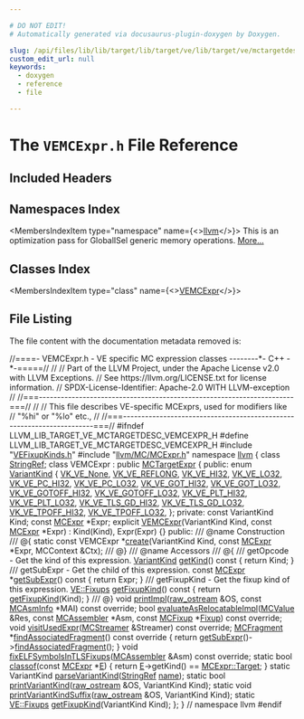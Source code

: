 ```yaml
---

# DO NOT EDIT!
# Automatically generated via docusaurus-plugin-doxygen by Doxygen.

slug: /api/files/lib/lib/target/lib/target/ve/lib/target/ve/mctargetdesc/vemcexpr-h
custom_edit_url: null
keywords:
  - doxygen
  - reference
  - file

---
```





# The `VEMCExpr.h` File Reference

<DoxygenPage pluginConfig={pluginConfig}>



## Included Headers

<IncludesList>
<IncludesListItem
  filePath="VEFixupKinds.h"
  permalink="/docs/api/files/lib/lib/target/lib/target/ve/lib/target/ve/mctargetdesc/vefixupkinds-h"
  isLocal="true" />
<IncludesListItem
  filePath="llvm/MC/MCExpr.h"
  permalink="/docs/api/files/include/include/llvm/include/llvm/mc/mcexpr-h"
  isLocal="true" />
</IncludesList>

## Namespaces Index

<MembersIndex>

<MembersIndexItem
  type="namespace"
  name={<><a href="/docs/api/namespaces/llvm">llvm</a></>}>
This is an optimization pass for GlobalISel generic memory operations. <a href="/docs/api/namespaces/llvm/#details">More...</a>
</MembersIndexItem>

</MembersIndex>

## Classes Index

<MembersIndex>

<MembersIndexItem
  type="class"
  name={<><a href="/docs/api/classes/llvm/vemcexpr">VEMCExpr</a></>}>
</MembersIndexItem>

</MembersIndex>


## File Listing

The file content with the documentation metadata removed is:

<ProgramListing>

<Link id="l00001" /><CodeLine lineNumber="1"><span class="doxyHighlightComment">//====- VEMCExpr.h - VE specific MC expression classes --------&#42;- C++ -&#42;-=====//</span></CodeLine>
<Link id="l00002" /><CodeLine lineNumber="2"><span class="doxyHighlightComment">//</span></CodeLine>
<Link id="l00003" /><CodeLine lineNumber="3"><span class="doxyHighlightComment">// Part of the LLVM Project, under the Apache License v2.0 with LLVM Exceptions.</span></CodeLine>
<Link id="l00004" /><CodeLine lineNumber="4"><span class="doxyHighlightComment">// See https://llvm.org/LICENSE.txt for license information.</span></CodeLine>
<Link id="l00005" /><CodeLine lineNumber="5"><span class="doxyHighlightComment">// SPDX-License-Identifier: Apache-2.0 WITH LLVM-exception</span></CodeLine>
<Link id="l00006" /><CodeLine lineNumber="6"><span class="doxyHighlightComment">//</span></CodeLine>
<Link id="l00007" /><CodeLine lineNumber="7"><span class="doxyHighlightComment">//===----------------------------------------------------------------------===//</span></CodeLine>
<Link id="l00008" /><CodeLine lineNumber="8"><span class="doxyHighlightComment">//</span></CodeLine>
<Link id="l00009" /><CodeLine lineNumber="9"><span class="doxyHighlightComment">// This file describes VE-specific MCExprs, used for modifiers like</span></CodeLine>
<Link id="l00010" /><CodeLine lineNumber="10"><span class="doxyHighlightComment">// &quot;%hi&quot; or &quot;%lo&quot; etc.,</span></CodeLine>
<Link id="l00011" /><CodeLine lineNumber="11"><span class="doxyHighlightComment">//</span></CodeLine>
<Link id="l00012" /><CodeLine lineNumber="12"><span class="doxyHighlightComment">//===----------------------------------------------------------------------===//</span></CodeLine>
<Link id="l00013" /><CodeLine lineNumber="13"></CodeLine>
<Link id="l00014" /><CodeLine lineNumber="14"><span class="doxyHighlightPreprocessor">#ifndef LLVM&#95;LIB&#95;TARGET&#95;VE&#95;MCTARGETDESC&#95;VEMCEXPR&#95;H</span></CodeLine>
<Link id="l00015" /><CodeLine lineNumber="15"><span class="doxyHighlightPreprocessor">#define LLVM&#95;LIB&#95;TARGET&#95;VE&#95;MCTARGETDESC&#95;VEMCEXPR&#95;H</span></CodeLine>
<Link id="l00016" /><CodeLine lineNumber="16"></CodeLine>
<Link id="l00017" /><CodeLine lineNumber="17"><span class="doxyHighlightPreprocessor">#include &quot;<a href="/docs/api/files/lib/lib/target/lib/target/ve/lib/target/ve/mctargetdesc/vefixupkinds-h">VEFixupKinds.h</a>&quot;</span></CodeLine>
<Link id="l00018" /><CodeLine lineNumber="18"><span class="doxyHighlightPreprocessor">#include &quot;<a href="/docs/api/files/include/include/llvm/include/llvm/mc/mcexpr-h">llvm/MC/MCExpr.h</a>&quot;</span></CodeLine>
<Link id="l00019" /><CodeLine lineNumber="19"></CodeLine>
<Link id="l00020" /><CodeLine lineNumber="20"><span class="doxyHighlightKeyword">namespace </span><span class="doxyHighlight"><a href="/docs/api/namespaces/llvm">llvm</a> &#123;</span></CodeLine>
<Link id="l00021" /><CodeLine lineNumber="21"></CodeLine>
<Link id="l00022" /><CodeLine lineNumber="22"><span class="doxyHighlightKeyword">class </span><span class="doxyHighlight"><a href="/docs/api/classes/llvm/stringref">StringRef</a>;</span></CodeLine>
<Link id="l00023" /><CodeLine lineNumber="23" lineLink="/docs/api/classes/llvm/vemcexpr"><span class="doxyHighlightKeyword">class </span><span class="doxyHighlight">VEMCExpr : </span><span class="doxyHighlightKeyword">public</span><span class="doxyHighlight"> <a href="/docs/api/classes/llvm/mctargetexpr/#a8ac1fdf776114a374cd8929fba6b8ccc">MCTargetExpr</a> &#123;</span></CodeLine>
<Link id="l00024" /><CodeLine lineNumber="24"><span class="doxyHighlightKeyword">public</span><span class="doxyHighlight">:</span></CodeLine>
<Link id="l00025" /><CodeLine lineNumber="25" lineLink="/docs/api/classes/llvm/vemcexpr/#af04d361a436f54db54865f22611d8844"><span class="doxyHighlight">  </span><span class="doxyHighlightKeyword">enum</span><span class="doxyHighlight"> <a href="/docs/api/classes/llvm/vemcexpr/#af04d361a436f54db54865f22611d8844">VariantKind</a> &#123;</span></CodeLine>
<Link id="l00026" /><CodeLine lineNumber="26" lineLink="/docs/api/classes/llvm/vemcexpr/#af04d361a436f54db54865f22611d8844a221dc68f6ee115899fdd31260fda51a3"><span class="doxyHighlight">    <a href="/docs/api/classes/llvm/vemcexpr/#af04d361a436f54db54865f22611d8844a221dc68f6ee115899fdd31260fda51a3">VK&#95;VE&#95;None</a>,</span></CodeLine>
<Link id="l00027" /><CodeLine lineNumber="27" lineLink="/docs/api/classes/llvm/vemcexpr/#af04d361a436f54db54865f22611d8844a518d06109a2bfdfa92b8471d4a62bc5d"><span class="doxyHighlight">    <a href="/docs/api/classes/llvm/vemcexpr/#af04d361a436f54db54865f22611d8844a518d06109a2bfdfa92b8471d4a62bc5d">VK&#95;VE&#95;REFLONG</a>,</span></CodeLine>
<Link id="l00028" /><CodeLine lineNumber="28" lineLink="/docs/api/classes/llvm/vemcexpr/#af04d361a436f54db54865f22611d8844ac94ed29f4289901bc1de4347e9d80729"><span class="doxyHighlight">    <a href="/docs/api/classes/llvm/vemcexpr/#af04d361a436f54db54865f22611d8844ac94ed29f4289901bc1de4347e9d80729">VK&#95;VE&#95;HI32</a>,</span></CodeLine>
<Link id="l00029" /><CodeLine lineNumber="29" lineLink="/docs/api/classes/llvm/vemcexpr/#af04d361a436f54db54865f22611d8844a6a83319d3cc9131896854c2e350fe3c5"><span class="doxyHighlight">    <a href="/docs/api/classes/llvm/vemcexpr/#af04d361a436f54db54865f22611d8844a6a83319d3cc9131896854c2e350fe3c5">VK&#95;VE&#95;LO32</a>,</span></CodeLine>
<Link id="l00030" /><CodeLine lineNumber="30" lineLink="/docs/api/classes/llvm/vemcexpr/#af04d361a436f54db54865f22611d8844afa8cbe2b3aec1ab1c45fcc47016c6a13"><span class="doxyHighlight">    <a href="/docs/api/classes/llvm/vemcexpr/#af04d361a436f54db54865f22611d8844afa8cbe2b3aec1ab1c45fcc47016c6a13">VK&#95;VE&#95;PC&#95;HI32</a>,</span></CodeLine>
<Link id="l00031" /><CodeLine lineNumber="31" lineLink="/docs/api/classes/llvm/vemcexpr/#af04d361a436f54db54865f22611d8844a110a79048757760c151612423dbf4064"><span class="doxyHighlight">    <a href="/docs/api/classes/llvm/vemcexpr/#af04d361a436f54db54865f22611d8844a110a79048757760c151612423dbf4064">VK&#95;VE&#95;PC&#95;LO32</a>,</span></CodeLine>
<Link id="l00032" /><CodeLine lineNumber="32" lineLink="/docs/api/classes/llvm/vemcexpr/#af04d361a436f54db54865f22611d8844afd3e143e988f0199bebc087e3808150d"><span class="doxyHighlight">    <a href="/docs/api/classes/llvm/vemcexpr/#af04d361a436f54db54865f22611d8844afd3e143e988f0199bebc087e3808150d">VK&#95;VE&#95;GOT&#95;HI32</a>,</span></CodeLine>
<Link id="l00033" /><CodeLine lineNumber="33" lineLink="/docs/api/classes/llvm/vemcexpr/#af04d361a436f54db54865f22611d8844afa2697fe92ab835a60c8c60be2031968"><span class="doxyHighlight">    <a href="/docs/api/classes/llvm/vemcexpr/#af04d361a436f54db54865f22611d8844afa2697fe92ab835a60c8c60be2031968">VK&#95;VE&#95;GOT&#95;LO32</a>,</span></CodeLine>
<Link id="l00034" /><CodeLine lineNumber="34" lineLink="/docs/api/classes/llvm/vemcexpr/#af04d361a436f54db54865f22611d8844adef45f38bec1d2389f16ce3a745e9f8c"><span class="doxyHighlight">    <a href="/docs/api/classes/llvm/vemcexpr/#af04d361a436f54db54865f22611d8844adef45f38bec1d2389f16ce3a745e9f8c">VK&#95;VE&#95;GOTOFF&#95;HI32</a>,</span></CodeLine>
<Link id="l00035" /><CodeLine lineNumber="35" lineLink="/docs/api/classes/llvm/vemcexpr/#af04d361a436f54db54865f22611d8844afb5ca8be38b3fe175de653cba9565e6f"><span class="doxyHighlight">    <a href="/docs/api/classes/llvm/vemcexpr/#af04d361a436f54db54865f22611d8844afb5ca8be38b3fe175de653cba9565e6f">VK&#95;VE&#95;GOTOFF&#95;LO32</a>,</span></CodeLine>
<Link id="l00036" /><CodeLine lineNumber="36" lineLink="/docs/api/classes/llvm/vemcexpr/#af04d361a436f54db54865f22611d8844a1b10645839cb20c6c30ce8fd24488cac"><span class="doxyHighlight">    <a href="/docs/api/classes/llvm/vemcexpr/#af04d361a436f54db54865f22611d8844a1b10645839cb20c6c30ce8fd24488cac">VK&#95;VE&#95;PLT&#95;HI32</a>,</span></CodeLine>
<Link id="l00037" /><CodeLine lineNumber="37" lineLink="/docs/api/classes/llvm/vemcexpr/#af04d361a436f54db54865f22611d8844a7718c139a271dfb69d284a5dcc020d1b"><span class="doxyHighlight">    <a href="/docs/api/classes/llvm/vemcexpr/#af04d361a436f54db54865f22611d8844a7718c139a271dfb69d284a5dcc020d1b">VK&#95;VE&#95;PLT&#95;LO32</a>,</span></CodeLine>
<Link id="l00038" /><CodeLine lineNumber="38" lineLink="/docs/api/classes/llvm/vemcexpr/#af04d361a436f54db54865f22611d8844a1d3ac7169ac9e57f4649b6511b33cdbc"><span class="doxyHighlight">    <a href="/docs/api/classes/llvm/vemcexpr/#af04d361a436f54db54865f22611d8844a1d3ac7169ac9e57f4649b6511b33cdbc">VK&#95;VE&#95;TLS&#95;GD&#95;HI32</a>,</span></CodeLine>
<Link id="l00039" /><CodeLine lineNumber="39" lineLink="/docs/api/classes/llvm/vemcexpr/#af04d361a436f54db54865f22611d8844ac76c6bd05314c1edf7fbd5f46da4128b"><span class="doxyHighlight">    <a href="/docs/api/classes/llvm/vemcexpr/#af04d361a436f54db54865f22611d8844ac76c6bd05314c1edf7fbd5f46da4128b">VK&#95;VE&#95;TLS&#95;GD&#95;LO32</a>,</span></CodeLine>
<Link id="l00040" /><CodeLine lineNumber="40" lineLink="/docs/api/classes/llvm/vemcexpr/#af04d361a436f54db54865f22611d8844a4676c87c5e1b37d734a62bdc661de99f"><span class="doxyHighlight">    <a href="/docs/api/classes/llvm/vemcexpr/#af04d361a436f54db54865f22611d8844a4676c87c5e1b37d734a62bdc661de99f">VK&#95;VE&#95;TPOFF&#95;HI32</a>,</span></CodeLine>
<Link id="l00041" /><CodeLine lineNumber="41" lineLink="/docs/api/classes/llvm/vemcexpr/#af04d361a436f54db54865f22611d8844a817ce24e954272bd0202712a1c7ec340"><span class="doxyHighlight">    <a href="/docs/api/classes/llvm/vemcexpr/#af04d361a436f54db54865f22611d8844a817ce24e954272bd0202712a1c7ec340">VK&#95;VE&#95;TPOFF&#95;LO32</a>,</span></CodeLine>
<Link id="l00042" /><CodeLine lineNumber="42"><span class="doxyHighlight">  &#125;;</span></CodeLine>
<Link id="l00043" /><CodeLine lineNumber="43"></CodeLine>
<Link id="l00044" /><CodeLine lineNumber="44"><span class="doxyHighlightKeyword">private</span><span class="doxyHighlight">:</span></CodeLine>
<Link id="l00045" /><CodeLine lineNumber="45"><span class="doxyHighlight">  </span><span class="doxyHighlightKeyword">const</span><span class="doxyHighlight"> VariantKind Kind;</span></CodeLine>
<Link id="l00046" /><CodeLine lineNumber="46"><span class="doxyHighlight">  </span><span class="doxyHighlightKeyword">const</span><span class="doxyHighlight"> <a href="/docs/api/classes/llvm/mcexpr">MCExpr</a> &#42;Expr;</span></CodeLine>
<Link id="l00047" /><CodeLine lineNumber="47"></CodeLine>
<Link id="l00048" /><CodeLine lineNumber="48"><span class="doxyHighlight">  </span><span class="doxyHighlightKeyword">explicit</span><span class="doxyHighlight"> <a href="/docs/api/classes/llvm/vemcexpr">VEMCExpr</a>(VariantKind Kind, </span><span class="doxyHighlightKeyword">const</span><span class="doxyHighlight"> <a href="/docs/api/classes/llvm/mcexpr">MCExpr</a> &#42;Expr)</span></CodeLine>
<Link id="l00049" /><CodeLine lineNumber="49"><span class="doxyHighlight">      : Kind(Kind), Expr(Expr) &#123;&#125;</span></CodeLine>
<Link id="l00050" /><CodeLine lineNumber="50"></CodeLine>
<Link id="l00051" /><CodeLine lineNumber="51"><span class="doxyHighlightKeyword">public</span><span class="doxyHighlight">:</span></CodeLine>
<Link id="l00052" /><CodeLine lineNumber="52"><span class="doxyHighlightComment">  /// @name Construction</span></CodeLine>
<Link id="l00053" /><CodeLine lineNumber="53"><span class="doxyHighlightComment">  /// @&#123;</span></CodeLine>
<Link id="l00054" /><CodeLine lineNumber="54"></CodeLine>
<Link id="l00055" /><CodeLine lineNumber="55"><span class="doxyHighlight">  </span><span class="doxyHighlightKeyword">static</span><span class="doxyHighlight"> </span><span class="doxyHighlightKeyword">const</span><span class="doxyHighlight"> VEMCExpr &#42;<a href="/docs/api/classes/llvm/vemcexpr/#a874e7a37a3a7e51ef151eb95e146638f">create</a>(VariantKind Kind, </span><span class="doxyHighlightKeyword">const</span><span class="doxyHighlight"> <a href="/docs/api/classes/llvm/mcexpr/#a7c94b145b6ade90726e2bab678ddc708">MCExpr</a> &#42;Expr,</span></CodeLine>
<Link id="l00056" /><CodeLine lineNumber="56"><span class="doxyHighlight">                                MCContext &amp;Ctx);</span></CodeLine>
<Link id="l00057" /><CodeLine lineNumber="57"><span class="doxyHighlightComment">  /// @&#125;</span></CodeLine>
<Link id="l00058" /><CodeLine lineNumber="58"><span class="doxyHighlightComment">  /// @name Accessors</span></CodeLine>
<Link id="l00059" /><CodeLine lineNumber="59"><span class="doxyHighlightComment">  /// @&#123;</span></CodeLine>
<Link id="l00060" /><CodeLine lineNumber="60"></CodeLine>
<Link id="l00061" /><CodeLine lineNumber="61"><span class="doxyHighlightComment">  /// getOpcode - Get the kind of this expression.</span></CodeLine>
<Link id="l00062" /><CodeLine lineNumber="62" lineLink="/docs/api/classes/llvm/vemcexpr/#acf80b2a40229dbe9c1c1e343dfabbc8f"><span class="doxyHighlight">  <a href="/docs/api/classes/llvm/vemcexpr/#af04d361a436f54db54865f22611d8844">VariantKind</a> <a href="/docs/api/classes/llvm/vemcexpr/#acf80b2a40229dbe9c1c1e343dfabbc8f">getKind</a>()</span><span class="doxyHighlightKeyword"> const </span><span class="doxyHighlight">&#123; </span><span class="doxyHighlightKeywordFlow">return</span><span class="doxyHighlight"> Kind; &#125;</span></CodeLine>
<Link id="l00063" /><CodeLine lineNumber="63"></CodeLine>
<Link id="l00064" /><CodeLine lineNumber="64"><span class="doxyHighlightComment">  /// getSubExpr - Get the child of this expression.</span></CodeLine>
<Link id="l00065" /><CodeLine lineNumber="65" lineLink="/docs/api/classes/llvm/vemcexpr/#acf94c893e26b74ba84b365b0da9ab0a4"><span class="doxyHighlight">  </span><span class="doxyHighlightKeyword">const</span><span class="doxyHighlight"> <a href="/docs/api/classes/llvm/mcexpr">MCExpr</a> &#42;<a href="/docs/api/classes/llvm/vemcexpr/#acf94c893e26b74ba84b365b0da9ab0a4">getSubExpr</a>()</span><span class="doxyHighlightKeyword"> const </span><span class="doxyHighlight">&#123; </span><span class="doxyHighlightKeywordFlow">return</span><span class="doxyHighlight"> Expr; &#125;</span></CodeLine>
<Link id="l00066" /><CodeLine lineNumber="66"></CodeLine>
<Link id="l00067" /><CodeLine lineNumber="67"><span class="doxyHighlightComment">  /// getFixupKind - Get the fixup kind of this expression.</span></CodeLine>
<Link id="l00068" /><CodeLine lineNumber="68" lineLink="/docs/api/classes/llvm/vemcexpr/#a8e8829b314d024dd55b5b996db45b85a"><span class="doxyHighlight">  <a href="/docs/api/namespaces/llvm/ve/#a3849fee8bddaabf813c7e8755415178a">VE::Fixups</a> <a href="/docs/api/classes/llvm/vemcexpr/#a8e8829b314d024dd55b5b996db45b85a">getFixupKind</a>()</span><span class="doxyHighlightKeyword"> const </span><span class="doxyHighlight">&#123; </span><span class="doxyHighlightKeywordFlow">return</span><span class="doxyHighlight"> <a href="/docs/api/classes/llvm/vemcexpr/#a8e8829b314d024dd55b5b996db45b85a">getFixupKind</a>(Kind); &#125;</span></CodeLine>
<Link id="l00069" /><CodeLine lineNumber="69"></CodeLine>
<Link id="l00070" /><CodeLine lineNumber="70"><span class="doxyHighlightComment">  /// @&#125;</span></CodeLine>
<Link id="l00071" /><CodeLine lineNumber="71"><span class="doxyHighlight">  </span><span class="doxyHighlightKeywordType">void</span><span class="doxyHighlight"> <a href="/docs/api/classes/llvm/vemcexpr/#af56b48d047f6f858510a0359fc41ceb1">printImpl</a>(<a href="/docs/api/classes/llvm/raw-ostream">raw&#95;ostream</a> &amp;OS, </span><span class="doxyHighlightKeyword">const</span><span class="doxyHighlight"> <a href="/docs/api/classes/llvm/mcasminfo">MCAsmInfo</a> &#42;MAI) </span><span class="doxyHighlightKeyword">const override</span><span class="doxyHighlight">;</span></CodeLine>
<Link id="l00072" /><CodeLine lineNumber="72"><span class="doxyHighlight">  </span><span class="doxyHighlightKeywordType">bool</span><span class="doxyHighlight"> <a href="/docs/api/classes/llvm/vemcexpr/#a8c7ef1f889fba81bf6d37bbaec0c1c8a">evaluateAsRelocatableImpl</a>(<a href="/docs/api/classes/llvm/mcvalue">MCValue</a> &amp;Res, </span><span class="doxyHighlightKeyword">const</span><span class="doxyHighlight"> <a href="/docs/api/classes/llvm/mcassembler">MCAssembler</a> &#42;Asm,</span></CodeLine>
<Link id="l00073" /><CodeLine lineNumber="73"><span class="doxyHighlight">                                 </span><span class="doxyHighlightKeyword">const</span><span class="doxyHighlight"> <a href="/docs/api/classes/llvm/mcfixup">MCFixup</a> &#42;<a href="/docs/api/files/lib/lib/target/lib/target/powerpc/ppctlsdynamiccall-cpp/#a4a235aedca5bbfc39934045b6cbf9c70">Fixup</a>) </span><span class="doxyHighlightKeyword">const override</span><span class="doxyHighlight">;</span></CodeLine>
<Link id="l00074" /><CodeLine lineNumber="74"><span class="doxyHighlight">  </span><span class="doxyHighlightKeywordType">void</span><span class="doxyHighlight"> <a href="/docs/api/classes/llvm/vemcexpr/#a9b434b7b50ec9cc59b53879dafc4af83">visitUsedExpr</a>(<a href="/docs/api/classes/llvm/mcstreamer">MCStreamer</a> &amp;Streamer) </span><span class="doxyHighlightKeyword">const override</span><span class="doxyHighlight">;</span></CodeLine>
<Link id="l00075" /><CodeLine lineNumber="75" lineLink="/docs/api/classes/llvm/vemcexpr/#a71c01ea8a9f7f30631202409dc4c6097"><span class="doxyHighlight">  <a href="/docs/api/classes/llvm/mcfragment">MCFragment</a> &#42;<a href="/docs/api/classes/llvm/vemcexpr/#a71c01ea8a9f7f30631202409dc4c6097">findAssociatedFragment</a>()</span><span class="doxyHighlightKeyword"> const override </span><span class="doxyHighlight">&#123;</span></CodeLine>
<Link id="l00076" /><CodeLine lineNumber="76"><span class="doxyHighlight">    </span><span class="doxyHighlightKeywordFlow">return</span><span class="doxyHighlight"> <a href="/docs/api/classes/llvm/vemcexpr/#acf94c893e26b74ba84b365b0da9ab0a4">getSubExpr</a>()-&gt;<a href="/docs/api/classes/llvm/mcexpr/#ae4694d7c3e8bb89a9c2fb6227b8aa1df">findAssociatedFragment</a>();</span></CodeLine>
<Link id="l00077" /><CodeLine lineNumber="77"><span class="doxyHighlight">  &#125;</span></CodeLine>
<Link id="l00078" /><CodeLine lineNumber="78"></CodeLine>
<Link id="l00079" /><CodeLine lineNumber="79"><span class="doxyHighlight">  </span><span class="doxyHighlightKeywordType">void</span><span class="doxyHighlight"> <a href="/docs/api/classes/llvm/vemcexpr/#ae555917520a703b5f76a5e01fd695566">fixELFSymbolsInTLSFixups</a>(<a href="/docs/api/classes/llvm/mcassembler">MCAssembler</a> &amp;Asm) </span><span class="doxyHighlightKeyword">const override</span><span class="doxyHighlight">;</span></CodeLine>
<Link id="l00080" /><CodeLine lineNumber="80"></CodeLine>
<Link id="l00081" /><CodeLine lineNumber="81" lineLink="/docs/api/classes/llvm/vemcexpr/#afae342aa09551117798d50cea865b964"><span class="doxyHighlight">  </span><span class="doxyHighlightKeyword">static</span><span class="doxyHighlight"> </span><span class="doxyHighlightKeywordType">bool</span><span class="doxyHighlight"> <a href="/docs/api/classes/llvm/vemcexpr/#afae342aa09551117798d50cea865b964">classof</a>(</span><span class="doxyHighlightKeyword">const</span><span class="doxyHighlight"> <a href="/docs/api/classes/llvm/mcexpr">MCExpr</a> &#42;<a href="/docs/api/files/lib/lib/ir/builtingcs-cpp/#abb2b3a60ccc38a28239e19a1646e0c8a">E</a>) &#123;</span></CodeLine>
<Link id="l00082" /><CodeLine lineNumber="82"><span class="doxyHighlight">    </span><span class="doxyHighlightKeywordFlow">return</span><span class="doxyHighlight"> <a href="/docs/api/files/lib/lib/ir/builtingcs-cpp/#abb2b3a60ccc38a28239e19a1646e0c8a">E</a>-&gt;getKind() == <a href="/docs/api/classes/llvm/mcexpr/#a83112ba0cecd7a7add9f1f9c441d606faa65560b8224a92e80f422df090f07c55">MCExpr::Target</a>;</span></CodeLine>
<Link id="l00083" /><CodeLine lineNumber="83"><span class="doxyHighlight">  &#125;</span></CodeLine>
<Link id="l00084" /><CodeLine lineNumber="84"></CodeLine>
<Link id="l00085" /><CodeLine lineNumber="85"><span class="doxyHighlight">  </span><span class="doxyHighlightKeyword">static</span><span class="doxyHighlight"> VariantKind <a href="/docs/api/classes/llvm/vemcexpr/#a34980fe75ddfddc6b82e729a114d63ee">parseVariantKind</a>(<a href="/docs/api/classes/llvm/stringref">StringRef</a> <a href="/docs/api/files/lib/lib/target/lib/target/aarch64/smeabipass-cpp/#a8f8f80d37794cde9472343e4487ba3eb">name</a>);</span></CodeLine>
<Link id="l00086" /><CodeLine lineNumber="86"><span class="doxyHighlight">  </span><span class="doxyHighlightKeyword">static</span><span class="doxyHighlight"> </span><span class="doxyHighlightKeywordType">bool</span><span class="doxyHighlight"> <a href="/docs/api/classes/llvm/vemcexpr/#ad5b6af0581db08db179d106bd9359662">printVariantKind</a>(<a href="/docs/api/classes/llvm/raw-ostream">raw&#95;ostream</a> &amp;OS, VariantKind Kind);</span></CodeLine>
<Link id="l00087" /><CodeLine lineNumber="87"><span class="doxyHighlight">  </span><span class="doxyHighlightKeyword">static</span><span class="doxyHighlight"> </span><span class="doxyHighlightKeywordType">void</span><span class="doxyHighlight"> <a href="/docs/api/classes/llvm/vemcexpr/#a7821b626d1794902e8c557e77fd4eeff">printVariantKindSuffix</a>(<a href="/docs/api/classes/llvm/raw-ostream">raw&#95;ostream</a> &amp;OS, VariantKind Kind);</span></CodeLine>
<Link id="l00088" /><CodeLine lineNumber="88"><span class="doxyHighlight">  </span><span class="doxyHighlightKeyword">static</span><span class="doxyHighlight"> <a href="/docs/api/namespaces/llvm/ve/#a3849fee8bddaabf813c7e8755415178a">VE::Fixups</a> <a href="/docs/api/classes/llvm/vemcexpr/#a8e8829b314d024dd55b5b996db45b85a">getFixupKind</a>(VariantKind Kind);</span></CodeLine>
<Link id="l00089" /><CodeLine lineNumber="89"><span class="doxyHighlight">&#125;;</span></CodeLine>
<Link id="l00090" /><CodeLine lineNumber="90"></CodeLine>
<Link id="l00091" /><CodeLine lineNumber="91"><span class="doxyHighlight">&#125; </span><span class="doxyHighlightComment">// namespace llvm</span></CodeLine>
<Link id="l00092" /><CodeLine lineNumber="92"></CodeLine>
<Link id="l00093" /><CodeLine lineNumber="93"><span class="doxyHighlightPreprocessor">#endif</span></CodeLine>

</ProgramListing>


</DoxygenPage>
